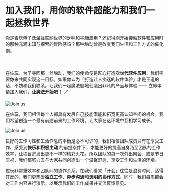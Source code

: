 
# 加入我们，用你的软件<Gradient>超能力</Gradient>和我们一起拯救世界

你是否厌倦了泛滥互联网世界的乏味和平庸应用？还记得刚开始接触软件和应用时的那种充满未知与探索的冒险感吗？那种触动曾是改变我们生活和工作方式的催化剂。<br></br><br></br>在佐玩，为了寻回那一丝触动，我们的使命便是匠心打造<b>次世代软件应用</b>，我们需要<b>你</b>来共同实现这一目标。如果你认为「打造<Red>让人痴迷的软件体验</Red>」才是王道的话，不妨和我们联系。让我们一起魔法般地创造出非凡的产品与体验 —— 立即申请加入我们，<b>让魔法开始吧！</b> 🪄

<OpenPositionButton />

<Image src={WorkshopImage} alt='Join us' placeholder='blur' />

在佐玩，我们相信每个人都具有<Gradient>发展自己技能潜能和拓宽更高认知空间</Gradient>的机会。我们希望创造一个最有前途前景的工作环境，让大家在这环境中互相学习成长。

<Image src={FunImage} alt='Join us' placeholder='blur' />

<Green>良好的工作习性和生活作息的平衡</Green>是必不可少的，我们相信团队成员只有在享受工作、感受到<b>快乐和积极主动</b>
的前提条件下，才能更好的提高自身乃至团队的工作效率，让项目迸发出更不一样的精彩火花。所以团队的每一次外出聚会、或是节日庆祝，我们都努力去与大家共同创造出一个温馨舒适、享受工作和生活的环境。

佐玩非常重效率和团队间的协作关系。在我们看来<Red>「开会」往往是浪费时间、适得其反</Red>的，我们更热爱<b>独立工作</b>、<b>异步沟通</b>和<b>透明的协作方式</b>。同时，我们每周都会对工作内容进行演示，以展示我们的工作成果并交流反馈意见。

<Positions />
